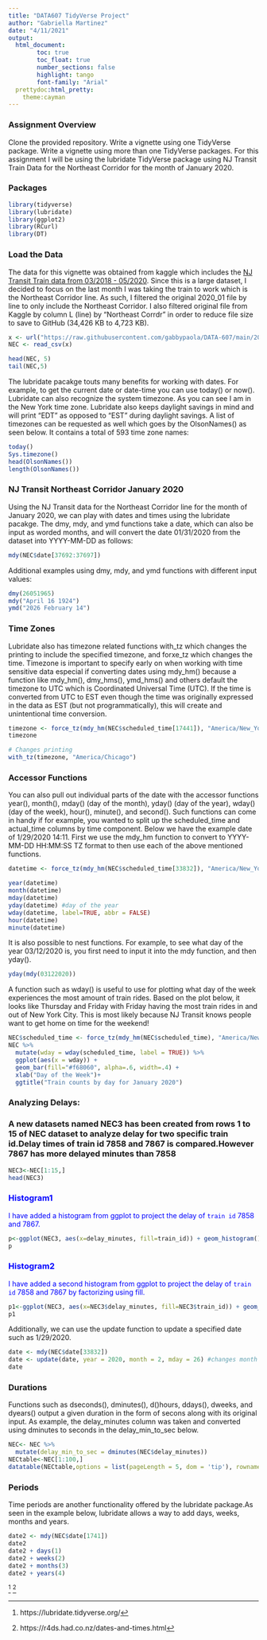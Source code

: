 ---
title: "DATA607 TidyVerse Project"
author: "Gabriella Martinez"
date: "4/11/2021"
output:
  html_document:
        toc: true
        toc_float: true
        number_sections: false
        highlight: tango
        font-family: "Arial"
  prettydoc:html_pretty:
    theme:cayman
---

### Assignment Overview
Clone the provided repository. Write a vignette using one TidyVerse package. Write a vignette using more than one TidyVerse packages.
For this assignment I will be using the lubridate TidyVerse package using NJ Transit Train Data for the Northeast Corridor for the month of January 2020.

### Packages
```{r message=FALSE, warning=FALSE}
library(tidyverse)
library(lubridate)
library(ggplot2)
library(RCurl)
library(DT)
```

### Load the Data
The data for this vignette was obtained from kaggle which includes the [NJ Transit Train data from 03/2018 - 05/2020](https://www.kaggle.com/pranavbadami/nj-transit-amtrak-nec-performance?select=2019_12.csv). Since this is a large dataset, I decided to focus on the last month I was taking the train to work which is the Northeast Corridor line. As such, I filtered the original 2020_01 file by line to only include the Northeast Corridor. I also filtered original file from Kaggle by column L (line) by "Northeast Corrdr" in order to reduce file size to save to GitHub (34,426 KB to 4,723 KB). 
```{r,message=FALSE}
x <- url("https://raw.githubusercontent.com/gabbypaola/DATA-607/main/2020_01%20NEC.csv")
NEC <- read_csv(x)

head(NEC, 5)
tail(NEC,5)
```
The lubridate pacakge touts many benefits for working with dates. For example, to get the current date or date-time you can use today() or now(). Lubridate can also recognize the system timezone. As you can see I am in the New York time zone. Lubridate also keeps daylight savings in mind and will print "EDT" as opposed to "EST" during daylight savings. A list of timezones can be requested as well which goes by the OlsonNames() as seen below. It contains a total of 593 time zone names:
```{r}
today()
Sys.timezone()
head(OlsonNames())
length(OlsonNames())
```

### NJ Transit Northeast Corridor January 2020
Using the NJ Transit data for the Northeast Corridor line for the month of January 2020, we can play with dates and times using the lubridate pacakge. The dmy, mdy, and ymd functions take a date, which can also be input as worded months, and will convert the date 01/31/2020 from the dataset into YYYY-MM-DD as follows:
```{r}
mdy(NEC$date[37692:37697])

```
Additional examples using dmy, mdy, and ymd functions with different input values:
```{r}
dmy(26051965)
mdy("April 16 1924")
ymd("2026 February 14")
```
### Time Zones
Lubridate also has timezone related functions with_tz which changes the printing to include the specified timezone, and forxe_tz which changes the time. Timezone is important to specify early on when working with time sensitive data especial if converting dates using mdy_hm() because a function like mdy_hm(), dmy_hms(), ymd_hms() and others default the timezone to UTC which is Coordinated Universal Time (UTC). If the time is converted from UTC to EST even though the time was originally expressed in the data as EST (but not programmatically), this will create and unintentional time conversion. 
```{r}
timezone <- force_tz(mdy_hm(NEC$scheduled_time[17441]), "America/New_York")
timezone

# Changes printing
with_tz(timezone, "America/Chicago")

```

### Accessor Functions
You can also pull out individual parts of the date with the accessor functions year(), month(), mday() (day of the month), yday() (day of the year), wday() (day of the week), hour(), minute(), and second(). Such functions can come in handy if for example, you wanted to split up the scheduled_time and actual_time columns by time component.
Below we have the example date of 1/29/2020 14:11. First we use the mdy_hm function to convert to YYYY-MM-DD HH:MM:SS TZ format to then use each of the above mentioned functions.
```{r}
datetime <- force_tz(mdy_hm(NEC$scheduled_time[33832]), "America/New_York")

year(datetime)
month(datetime)
mday(datetime) 
yday(datetime) #day of the year
wday(datetime, label=TRUE, abbr = FALSE)
hour(datetime)
minute(datetime)
```
It is also possible to nest functions. For example, to see what day of the year 03/12/2020 is, you first need to input it into the mdy function, and then yday().
```{r}
yday(mdy(03122020))
```


A function such as wday() is useful to use for plotting what day of the week experiences the most amount of train rides. Based on the plot below, it looks like Thursday and Friday with Friday having the most train rides in and out of New York City. This is most likely because NJ Transit knows people want to get home on time for the weekend!
```{r}
NEC$scheduled_time <- force_tz(mdy_hm(NEC$scheduled_time), "America/New_York")
NEC %>% 
  mutate(wday = wday(scheduled_time, label = TRUE)) %>% 
  ggplot(aes(x = wday)) +
  geom_bar(fill="#f68060", alpha=.6, width=.4) +
  xlab("Day of the Week")+
  ggtitle("Train counts by day for January 2020")
```
###  Analyzing Delays:
###  A new datasets named NEC3 has been created from rows 1 to 15 of NEC dataset to analyze delay for two specific train id.Delay times of train id 7858 and 7867 is compared.However 7867 has more delayed minutes than 7858

```{r,message=FALSE,warning=FALSE}
NEC3<-NEC[1:15,]
head(NEC3)

```
### <span style="color:blue">Histogram1</span>

<span style="color:blue">I have added a histogram from ggplot to project the delay of `train id` 7858 and 7867.</span>


```{r,message=FALSE,warning=FALSE}

p<-ggplot(NEC3, aes(x=delay_minutes, fill=train_id)) + geom_histogram()+facet_wrap(~train_id) 
p
```
### <span style="color:blue">Histogram2</span>

<span style="color:blue">I have added a second histogram from ggplot to project the delay of `train id` 7858 and 7867 by factorizing using fill.</span>

```{r,message=FALSE,warning=FALSE}
p1<-ggplot(NEC3, aes(x=NEC3$delay_minutes, fill=NEC3$train_id)) + geom_histogram() + facet_wrap(~train_id, ncol=1)
p1
```






  
Additionally, we can use the update function to update a specified date such as 1/29/2020.
```{r}
date <- mdy(NEC$date[33832])
date <- update(date, year = 2020, month = 2, mday = 26) #changes month to 2 and date to 26
date
```


### Durations
Functions such as dseconds(), dminutes(), d()hours, ddays(), dweeks, and dyears() output a given duration in the form of secons along with its original input. As example, the delay_minutes column was taken and converted using dminutes to seconds in the delay_min_to_sec below.  

```{r}
NEC<- NEC %>% 
  mutate(delay_min_to_sec = dminutes(NEC$delay_minutes))
NECtable<-NEC[1:100,] 
datatable(NECtable,options = list(pageLength = 5, dom = 'tip'), rownames = FALSE)
```



### Periods
Time periods are another functionality offered by the lubridate package.As seen in the example below, lubridate allows a way to add days, weeks, months and years. 
```{r}
date2 <- mdy(NEC$date[1741])
date2
date2 + days(1)
date2 + weeks(2)
date2 + months(3)
date2 + years(4)
```


^[https://lubridate.tidyverse.org/]
^[https://r4ds.had.co.nz/dates-and-times.html]
